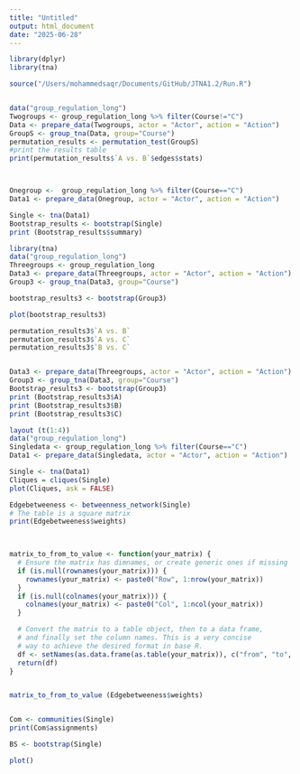 ```yaml
---
title: "Untitled"
output: html_document
date: "2025-06-28"
---
```




```r
library(dplyr)
library(tna)

source("/Users/mohammedsaqr/Documents/GitHub/JTNA1.2/Run.R")


data("group_regulation_long")
Twogroups <- group_regulation_long %>% filter(Course!="C")
Data <- prepare_data(Twogroups, actor = "Actor", action = "Action")
GroupS <- group_tna(Data, group="Course")
permutation_results <- permutation_test(GroupS)
#print the results table
print(permutation_results$`A vs. B`$edges$stats)



Onegroup <-  group_regulation_long %>% filter(Course=="C")
Data1 <- prepare_data(Onegroup, actor = "Actor", action = "Action")

Single <- tna(Data1)
Bootstrap_results <- bootstrap(Single)
print (Bootstrap_results$summary)


```

```r
library(tna)
data("group_regulation_long")
Threegroups <- group_regulation_long 
Data3 <- prepare_data(Threegroups, actor = "Actor", action = "Action")
Group3 <- group_tna(Data3, group="Course")

bootstrap_results3 <- bootstrap(Group3)

plot(bootstrap_results3)

permutation_results3$`A vs. B`
permutation_results3$`A vs. C`
permutation_results3$`B vs. C`


Data3 <- prepare_data(Threegroups, actor = "Actor", action = "Action")
Group3 <- group_tna(Data3, group="Course")
Bootstrap_results3 <- bootstrap(Group3)
print (Bootstrap_results3$A)
print (Bootstrap_results3$B)
print (Bootstrap_results3$C)


```


```r
layout (t(1:4))
data("group_regulation_long")
Singledata <- group_regulation_long %>% filter(Course=="C")
Data1 <- prepare_data(Singledata, actor = "Actor", action = "Action")

Single <- tna(Data1)
Cliques = cliques(Single)
plot(Cliques, ask = FALSE)

```

```r

Edgebetweeness <- betweenness_network(Single)
# The table is a square matrix 
print(Edgebetweeness$weights)
  


matrix_to_from_to_value <- function(your_matrix) {
  # Ensure the matrix has dimnames, or create generic ones if missing
  if (is.null(rownames(your_matrix))) {
    rownames(your_matrix) <- paste0("Row", 1:nrow(your_matrix))
  }
  if (is.null(colnames(your_matrix))) {
    colnames(your_matrix) <- paste0("Col", 1:ncol(your_matrix))
  }

  # Convert the matrix to a table object, then to a data frame,
  # and finally set the column names. This is a very concise
  # way to achieve the desired format in base R.
  df <- setNames(as.data.frame(as.table(your_matrix)), c("from", "to", "value"))
  return(df)
}


matrix_to_from_to_value (Edgebetweeness$weights)


Com <- communities(Single)
print(Com$assignments)

```


```r

BS <- bootstrap(Single)

plot()

```











